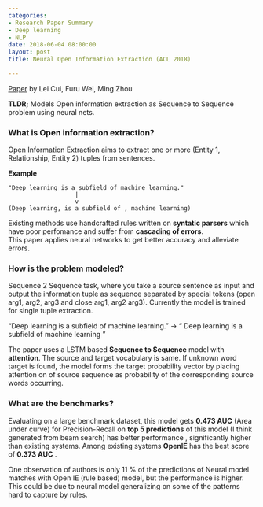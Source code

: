 ```yaml
---
categories:
- Research Paper Summary
- Deep learning
- NLP
date: 2018-06-04 08:00:00
layout: post
title: Neural Open Information Extraction (ACL 2018)

---
```


[Paper](https://arxiv.org/abs/1805.04270) by Lei Cui, Furu Wei, Ming Zhou
 
**TLDR;** Models Open information extraction as  Sequence to Sequence problem using neural nets.
 
### What is Open information extraction?

Open Information Extraction aims to extract one or more (Entity 1, Relationship, Entity 2) tuples from sentences.  
 
**Example**

```
"Deep learning is a subfield of machine learning." 
                   |
                   v
(Deep learning, is a subfield of , machine learning) 
```

Existing methods use handcrafted rules written on **syntatic parsers** which have poor perfomance and suffer from **cascading of errors**.  
This paper applies neural networks to get better accuracy and alleviate errors. 
 
### How is the problem modeled?
 
Sequence 2 Sequence task, where you take a source sentence as input and output the information tuple as sequence separated by special tokens (open arg1, arg2, arg3 and close arg1, arg2 arg3).  Currently the model is trained for single tuple extraction. 

"Deep learning is a subfield of machine learning." -> "<arg1> Deep learning </arg1>  <arg2> is a subfield of </arg2> <arg3> machine learning </arg3>" 
 
The paper uses a LSTM based **Sequence to Sequence** model with **attention**. 
The source and target vocabulary is same. If unknown word target is found, the model forms the target probability vector by placing attention on of source sequence as probability of the corresponding source words occurring.

### What are the benchmarks?
 
Evaluating on a large benchmark dataset, this model gets **0.473 AUC** (Area under curve) for Precision-Recall on **top 5 predictions** of this model (I think generated from beam search) has better performance , significantly higher than existing systems.  Among existing systems **OpenIE** has the best score of  **0.373 AUC** .  
 
One observation of authors is only 11 % of the predictions of Neural model matches with Open IE (rule based) model, but the performance is higher. This could be due to neural model generalizing on some of the patterns hard to capture by rules.
